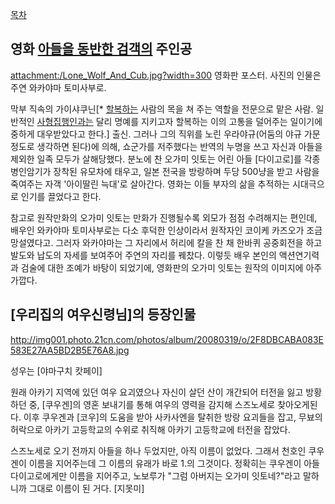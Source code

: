 [[목차]]
== 영화 [[아들을 동반한 검객]]의 주인공 ==
attachment:/Lone_Wolf_And_Cub.jpg?width=300
영화판 포스터. 사진의 인물은 주연 와카야마 토미사부로.

막부 직속의 가이샤쿠닌[* [[할복]]하는 사람의 목을 쳐 주는 역할을 전문으로 맡은 사람. 일반적인 [[망나니|사형집행인]]과는 달리 명예를 지키고자 할복하는 이의 고통을 덜어주는 일이기에 중하게 대우받았다고 한다.] 출신. 그러나 그의 직위를 노린 우라야규(어둠의 야규 가문 정도로 생각하면 된다)에 의해, 쇼군가를 저주했다는 반역의 누명을 쓰고 자신과 아들을 제외한 일족 모두가 살해당했다. 분노에 찬 오가미 잇토는 어린 아들 [다이고로]를 각종 병인암기가 장착된 유모차에 태우고, 일본 전국을 방랑하며 두당 500냥을 받고 사람을 죽여주는 자객 '아이딸린 늑대'로 살아간다. 영화는 이들 부자의 삶을 추적하는 시대극으로 인기를 끌었다고 한다. 

참고로 원작만화의 오가미 잇토는 만화가 진행될수록 외모가 점점 수려해지는 편인데, 배우인 와카야마 토미사부로는 다소 후덕한 인상이라서 원작자인 코이케 카즈오가 조금 망설였다고. 그러자 와카야마는 그 자리에서 허리에 칼을 찬 채 한바퀴 공중회전을 하고 발도와 납도의 자세를 보여주어 주연의 자리를 꿰찼다. 이렇듯 배우 본인의 액션연기력과 검술에 대한 조예가 바탕이 되었기에, 영화판의 오가미 잇토는 원작의 이미지에 아주 가깝다.

== [우리집의 여우신령님]의 등장인물 == 
http://img001.photo.21cn.com/photos/album/20080319/o/2F8DBCABA083E583E27AA5BD2B5E76A8.jpg

성우는 [야마구치 캇페이]

원래 아카기 지역에 있던 여우 요괴였으나 자신이 살던 산이 개간되어 터전을 잃고 방황하던 중, [쿠우겐]의 영혼 보내기를 통해 여우의 영력을 감지해 스즈노세로 찾아오게된다. 이후 쿠우겐과 [코우]의 도움을 받아 사카사엔을 탈취한 방랑 요괴들을 잡고, 무뵤의 허락으로 아카기 고등학교의 수위로 취직해 아카기 고등학교에 터전을 잡았다.

스즈노세로 오기 전까지 아들을 하나 두었지만, 아직 이름이 없었다. 그래서 천호인 쿠우겐이 이름을 지어주는데 그 이름의 유래가 바로 1.의 그것이다. 정확히는 쿠우겐이 아들 다이고로에게만 이름을 지어주고, 노보루가 "그럼 아버지는 오가미 잇토네?"라고 말하니까 그대로 이름이 된 거다. [지못미]
